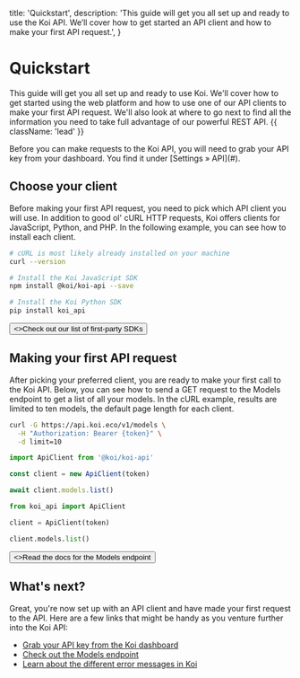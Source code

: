   title: 'Quickstart',
  description:
    'This guide will get you all set up and ready to use the Koi API. We’ll cover how to get started an API client and how to make your first API request.',
}

# Quickstart

This guide will get you all set up and ready to use Koi.
We'll cover how to get started using the web platform and how to use one of our API clients to make your first API request.
We'll also look at where to go next to find all the information you need to take full advantage of our powerful REST API. {{ className: 'lead' }}

<Note>
  Before you can make requests to the Koi API, you will need to grab your
  API key from your dashboard. You find it under [Settings &raquo; API](#).
</Note>

## Choose your client

Before making your first API request, you need to pick which API client you will use. In addition to good ol' cURL HTTP requests, Koi offers clients for JavaScript, Python, and PHP. In the following example, you can see how to install each client.

<CodeGroup>

```bash {{ title: 'cURL' }}
# cURL is most likely already installed on your machine
curl --version
```

```bash {{ language: 'js' }}
# Install the Koi JavaScript SDK
npm install @koi/koi-api --save
```

```bash {{ language: 'python' }}
# Install the Koi Python SDK
pip install koi_api
```

</CodeGroup>

<div className="not-prose">
  <Button href="/sdks" variant="text" arrow="right">
    <>Check out our list of first-party SDKs</>
  </Button>
</div>

## Making your first API request

After picking your preferred client, you are ready to make your first call to the Koi API.
Below, you can see how to send a GET request to the Models endpoint to get a list of all your models.
In the cURL example, results are limited to ten models, the default page length for each client.

<CodeGroup tag="GET" label="/v1/models">

```bash {{ title: 'cURL' }}
curl -G https://api.koi.eco/v1/models \
  -H "Authorization: Bearer {token}" \
  -d limit=10
```

```js
import ApiClient from '@koi/koi-api'

const client = new ApiClient(token)

await client.models.list()
```

```python
from koi_api import ApiClient

client = ApiClient(token)

client.models.list()
```

</CodeGroup>

<div className="not-prose">
  <Button href="/models" variant="text" arrow="right">
    <>Read the docs for the Models endpoint</>
  </Button>
</div>

## What's next?

Great, you're now set up with an API client and have made your first request to the API.
Here are a few links that might be handy as you venture further into the Koi API:

- [Grab your API key from the Koi dashboard](https://koi.eco/settings/api)
- [Check out the Models endpoint](/models)
- [Learn about the different error messages in Koi](/errors)
